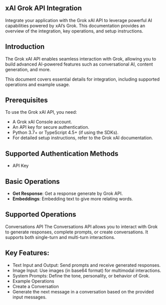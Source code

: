 ## xAI Grok  API Integration

Integrate your application with the Grok xAI API to leverage powerful AI capabilities powered by xAI’s Grok. This documentation provides an overview of the integration, key operations, and setup instructions.

## Introduction

The Grok xAI API enables seamless interaction with Grok, allowing you to build advanced AI-powered features such as conversational AI, content generation, and more.

This document covers essential details for integration, including supported operations and example usage.

## Prerequisites

To use the Grok xAI API, you need:

- A Grok xAI Console account.
- An API key for secure authentication.
- Python 3.7+ or TypeScript 4.5+ (if using the SDKs).
- For detailed setup instructions, refer to the Grok xAI documentation.

## Supported Authentication Methods

-   API Key

## Basic Operations
-   **Get Response**: Get a response generate by Grok API.
-   **Embeddings**: Embedding text to give more relating words.

## Supported Operations

Conversations API
The Conversations API allows you to interact with Grok to generate responses, complete prompts, or create conversations. It supports both single-turn and multi-turn interactions.


## Key Features:

-   Text Input and Output: Send prompts and receive generated responses.
-   Image Input: Use images (in base64 format) for multimodal interactions.
-   System Prompts: Define the tone, personality, or behavior of Grok.
-   Example Operations
-   Create a Conversation
-   Generate the next message in a conversation based on the provided input messages.
